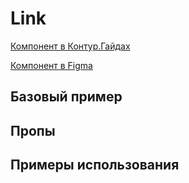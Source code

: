 
<Meta of={LinkStories} />

# Link

[Компонент в Контур.Гайдах](https://guides.kontur.ru/components/actions/hyperlink/)

[Компонент в Figma](https://www.figma.com/file/87ScqxPzJpF9DcVBNYWOjM/%E2%9A%A1-Kontur-UI?type=design&node-id=953%3A23703&mode=design&t=os7wLLJCaKzU1UFM-1)

<Description />

## Базовый пример

<Primary />

## Пропы

<PropsTable />

## Примеры использования

<Stories title="" includePrimary={false} />
